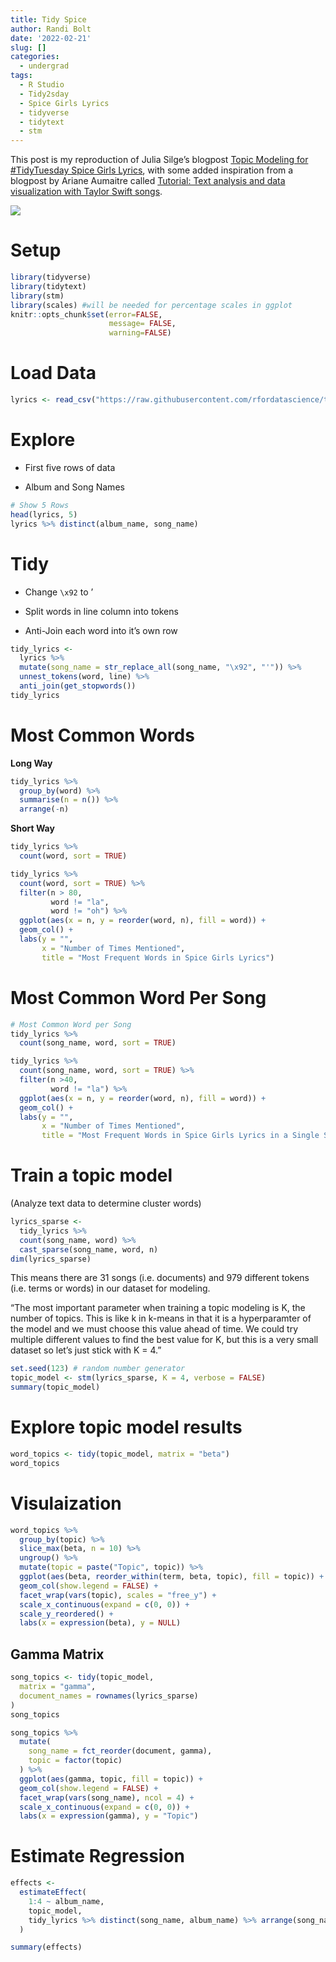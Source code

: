 ```yaml
---
title: Tidy Spice
author: Randi Bolt
date: '2022-02-21'
slug: []
categories:
  - undergrad
tags:
  - R Studio
  - Tidy2sday
  - Spice Girls Lyrics
  - tidyverse
  - tidytext
  - stm
---
```


This post is my reproduction of Julia Silge's blogpost [Topic Modeling for #TidyTuesday Spice Girls Lyrics](https://juliasilge.com/blog/spice-girls/), with some added inspiration from a blogpost by Ariane Aumaitre called [Tutorial: Text analysis and data visualization with Taylor Swift songs](https://arianeaumaitre.com/2019/09/15/tutorial-text-analysis-and-data-visualization-with-taylor-swift-songs/). 

![](engflag.png)


# Setup

```r
library(tidyverse) 
library(tidytext)
library(stm)
library(scales) #will be needed for percentage scales in ggplot
knitr::opts_chunk$set(error=FALSE, 
                      message= FALSE,
                      warning=FALSE)
```

# Load Data

```r
lyrics <- read_csv("https://raw.githubusercontent.com/rfordatascience/tidytuesday/master/data/2021/2021-12-14/lyrics.csv")
```

# Explore

- First five rows of data 

- Album and Song Names

```r
# Show 5 Rows
head(lyrics, 5)
lyrics %>% distinct(album_name, song_name)
```

# Tidy 

- Change `\x92` to '

- Split words in line column into tokens

- Anti-Join each word into it's own row

```r
tidy_lyrics <-
  lyrics %>%
  mutate(song_name = str_replace_all(song_name, "\x92", "'")) %>%
  unnest_tokens(word, line) %>%
  anti_join(get_stopwords())
tidy_lyrics
```

# Most Common Words

**Long Way**

```r
tidy_lyrics %>%
  group_by(word) %>%
  summarise(n = n()) %>% 
  arrange(-n)
```

**Short Way**

```r
tidy_lyrics %>%
  count(word, sort = TRUE)
```


```r
tidy_lyrics %>%
  count(word, sort = TRUE) %>%
  filter(n > 80,
         word != "la",
         word != "oh") %>%
  ggplot(aes(x = n, y = reorder(word, n), fill = word)) +
  geom_col() + 
  labs(y = "",
       x = "Number of Times Mentioned",
       title = "Most Frequent Words in Spice Girls Lyrics")
```

# Most Common Word Per Song

```r
# Most Common Word per Song
tidy_lyrics %>%
  count(song_name, word, sort = TRUE)
```


```r
tidy_lyrics %>%
  count(song_name, word, sort = TRUE) %>%
  filter(n >40,
         word != "la") %>%
  ggplot(aes(x = n, y = reorder(word, n), fill = word)) +
  geom_col() + 
  labs(y = "",
       x = "Number of Times Mentioned",
       title = "Most Frequent Words in Spice Girls Lyrics in a Single Song") 

```

# Train a topic model

(Analyze text data to determine cluster words)

```r
lyrics_sparse <-
  tidy_lyrics %>%
  count(song_name, word) %>%
  cast_sparse(song_name, word, n)
dim(lyrics_sparse)
```

This means there are 31 songs (i.e. documents) and 979 different tokens (i.e. terms or words) in our dataset for modeling.

"The most important parameter when training a topic modeling is K, the number of topics. This is like k in k-means in that it is a hyperparamter of the model and we must choose this value ahead of time. We could try multiple different values to find the best value for K, but this is a very small dataset so let’s just stick with K = 4."

```r
set.seed(123) # random number generator 
topic_model <- stm(lyrics_sparse, K = 4, verbose = FALSE)
summary(topic_model)
```

# Explore topic model results

```r
word_topics <- tidy(topic_model, matrix = "beta")
word_topics 
```

# Visulaization

```r
word_topics %>%
  group_by(topic) %>%
  slice_max(beta, n = 10) %>%
  ungroup() %>%
  mutate(topic = paste("Topic", topic)) %>%
  ggplot(aes(beta, reorder_within(term, beta, topic), fill = topic)) +
  geom_col(show.legend = FALSE) +
  facet_wrap(vars(topic), scales = "free_y") +
  scale_x_continuous(expand = c(0, 0)) +
  scale_y_reordered() +
  labs(x = expression(beta), y = NULL)
```

## Gamma Matrix

```r
song_topics <- tidy(topic_model,
  matrix = "gamma",
  document_names = rownames(lyrics_sparse)
)
song_topics
```


```r
song_topics %>%
  mutate(
    song_name = fct_reorder(document, gamma),
    topic = factor(topic)
  ) %>%
  ggplot(aes(gamma, topic, fill = topic)) +
  geom_col(show.legend = FALSE) +
  facet_wrap(vars(song_name), ncol = 4) +
  scale_x_continuous(expand = c(0, 0)) +
  labs(x = expression(gamma), y = "Topic")
```

# Estimate Regression 

```r
effects <-
  estimateEffect(
    1:4 ~ album_name,
    topic_model,
    tidy_lyrics %>% distinct(song_name, album_name) %>% arrange(song_name)
  )
```

```r
summary(effects)
```







